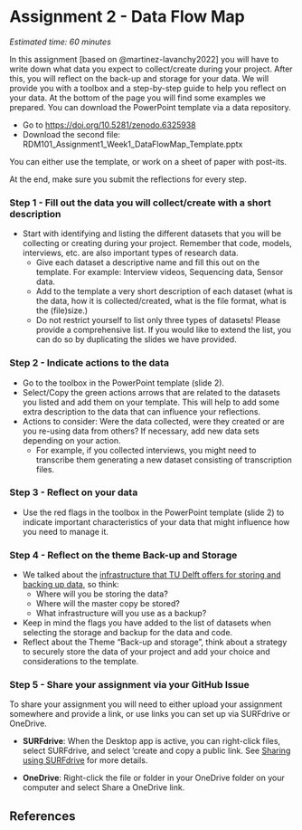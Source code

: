 # Assignment 2 - Data Flow Map {#assignment2}

*Estimated time: 60 minutes*

In this assignment [based on @martinez-lavanchy2022] you will have to write down what data you expect to collect/create during your project. After this, you will reflect on the back-up and storage for your data. We will provide you with a toolbox and a step-by-step guide to help you reflect on your data. At the bottom of the page you will find some examples we prepared. You can download the PowerPoint template via a data repository.

-   Go to <https://doi.org/10.5281/zenodo.6325938>
-   Download the second file: RDM101_Assignment1_Week1_DataFlowMap_Template.pptx

You can either use the template, or work on a sheet of paper with post-its.

At the end, make sure you submit the reflections for every step.

### Step 1 - Fill out the data you will collect/create with a short description {-}

-   Start with identifying and listing the different datasets that you will be collecting or creating during your project. Remember that code, models, interviews, etc. are also important types of research data.
    -   Give each dataset a descriptive name and fill this out on the template. For example: Interview videos, Sequencing data, Sensor data.
    -   Add to the template a very short description of each dataset (what is the data, how it is collected/created, what is the file format, what is the (file)size.)
    -   Do not restrict yourself to list only three types of datasets! Please provide a comprehensive list. If you would like to extend the list, you can do so by duplicating the slides we have provided.

### Step 2 - Indicate actions to the data {-}

-   Go to the toolbox in the PowerPoint template (slide 2).
-   Select/Copy the green actions arrows that are related to the datasets you listed and add them on your template. This will help to add some extra description to the data that can influence your reflections.
-   Actions to consider: Were the data collected, were they created or are you re-using data from others? If necessary, add new data sets depending on your action.
    -   For example, if you collected interviews, you might need to transcribe them generating a new dataset consisting of transcription files.

### Step 3 - Reflect on your data {-}

-   Use the red flags in the toolbox in the PowerPoint template (slide 2) to indicate important characteristics of your data that might influence how you need to manage it.

### Step 4 - Reflect on the theme Back-up and Storage {-}

-   We talked about the [infrastructure that TU Delft offers for storing and backing up data](https://estherplomp.github.io/TNW-RDM-101/05-Essentials-for-Research-Data.html#research-data-infrastructure-at-tu-delft), so think:
    -   Where will you be storing the data?
    -   Where will the master copy be stored?
    -   What infrastructure will you use as a backup?
-   Keep in mind the flags you have added to the list of datasets when selecting the storage and backup for the data and code.
-   Reflect about the Theme "Back-up and storage", think about a strategy to securely store the data of your project and add your choice and considerations to the template.

### Step 5 - Share your assignment via your GitHub Issue {-}

To share your assignment you will need to either upload your assignment somewhere and provide a link, or use links you can set up via SURFdrive or OneDrive. 

-   **SURFdrive**: When the Desktop app is active, you can right-click files, select SURFdrive, and select 'create and copy a public link. See [Sharing using SURFdrive](https://estherplomp.github.io/TNW-OS-support/posts/data-sharing-SURFdrive/) for more details.

-   **OneDrive**: Right-click the file or folder in your OneDrive folder on your computer and select Share a OneDrive link.

## References {-}
